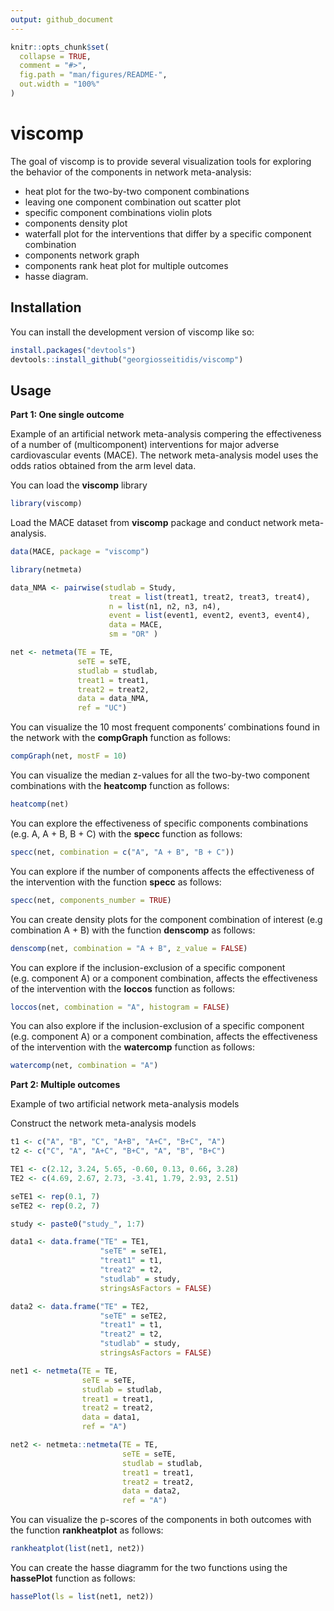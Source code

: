 ```yaml
---
output: github_document
---
```


<!-- README.md is generated from README.Rmd. Please edit that file -->

```r
knitr::opts_chunk$set(
  collapse = TRUE,
  comment = "#>",
  fig.path = "man/figures/README-",
  out.width = "100%"
)
```

# viscomp

<!-- badges: start -->
<!-- badges: end -->

The goal of viscomp is to provide several visualization tools for exploring the behavior of the components in network meta-analysis: 

 * heat plot for the two-by-two component combinations 
 * leaving one component combination out scatter plot 
 * specific component combinations violin plots
 * components density plot 
 * waterfall plot for the interventions that differ by a specific component combination 
 * components network graph 
 * components rank heat plot for multiple outcomes 
 * hasse diagram. 

## Installation

You can install the development version of viscomp like so:

``` r
install.packages("devtools")
devtools::install_github("georgiosseitidis/viscomp")
```

## Usage

**Part 1: One single outcome**

Example of an artificial network meta-analysis compering the effectiveness of a number of (multicomponent) interventions for major adverse cardiovascular events (MACE). The network meta-analysis model uses the odds ratios obtained from the arm level data.

You can load the **viscomp** library
```r
library(viscomp)
```


Load the MACE dataset from **viscomp** package and conduct network meta-analysis.

```r
data(MACE, package = "viscomp")

library(netmeta)

data_NMA <- pairwise(studlab = Study, 
                      treat = list(treat1, treat2, treat3, treat4),
                      n = list(n1, n2, n3, n4), 
                      event = list(event1, event2, event3, event4), 
                      data = MACE, 
                      sm = "OR" )

net <- netmeta(TE = TE, 
               seTE = seTE, 
               studlab = studlab, 
               treat1 = treat1,
               treat2 = treat2, 
               data = data_NMA, 
               ref = "UC")

```

You can visualize the 10 most frequent components’ combinations found in the network with the **compGraph** function as follows:

```r
compGraph(net, mostF = 10)
```
You can visualize the median z-values for all the two-by-two component combinations with the **heatcomp** function as follows:

```r
heatcomp(net)
```

You can explore the effectiveness of specific components combinations (e.g. A, A + B, B + C) with the **specc** function as follows:

```r
specc(net, combination = c("A", "A + B", "B + C"))
```

You can explore if the number of components affects the effectiveness of the intervention with the function **specc** as follows:

```r
specc(net, components_number = TRUE)
```

You can create density plots for the component combination of interest (e.g combination A + B) with the function **denscomp** as follows:

```r
denscomp(net, combination = "A + B", z_value = FALSE)
```

You can explore if the inclusion-exclusion of a specific component (e.g. component A) or a component combination, affects the effectiveness of the intervention with the **loccos** function as follows:

```r
loccos(net, combination = "A", histogram = FALSE)
```

You can also explore if the inclusion-exclusion of a specific component (e.g. component A) or a component combination, affects the effectiveness of the intervention with the **watercomp** function as follows:

```r
watercomp(net, combination = "A")
```
**Part 2: Multiple outcomes**

Example of two artificial network meta-analysis models 

Construct the network meta-analysis models

```r
t1 <- c("A", "B", "C", "A+B", "A+C", "B+C", "A")
t2 <- c("C", "A", "A+C", "B+C", "A", "B", "B+C")

TE1 <- c(2.12, 3.24, 5.65, -0.60, 0.13, 0.66, 3.28)
TE2 <- c(4.69, 2.67, 2.73, -3.41, 1.79, 2.93, 2.51)

seTE1 <- rep(0.1, 7)
seTE2 <- rep(0.2, 7)

study <- paste0("study_", 1:7)

data1 <- data.frame("TE" = TE1, 
                    "seTE" = seTE1, 
                    "treat1" = t1, 
                    "treat2" = t2, 
                    "studlab" = study,
                    stringsAsFactors = FALSE)

data2 <- data.frame("TE" = TE2, 
                    "seTE" = seTE2, 
                    "treat1" = t1, 
                    "treat2" = t2, 
                    "studlab" = study,
                    stringsAsFactors = FALSE)

net1 <- netmeta(TE = TE, 
                seTE = seTE, 
                studlab = studlab, 
                treat1 = treat1,
                treat2 = treat2, 
                data = data1, 
                ref = "A")

net2 <- netmeta::netmeta(TE = TE, 
                         seTE = seTE, 
                         studlab = studlab, 
                         treat1 = treat1,
                         treat2 = treat2, 
                         data = data2, 
                         ref = "A")
```

You can visualize the p-scores of the components in both outcomes with the function **rankheatplot** as follows:
```r
rankheatplot(list(net1, net2))
```

You can create the hasse diagramm for the two functions using the **hassePlot** function as follows:
```r
hassePlot(ls = list(net1, net2))
```
